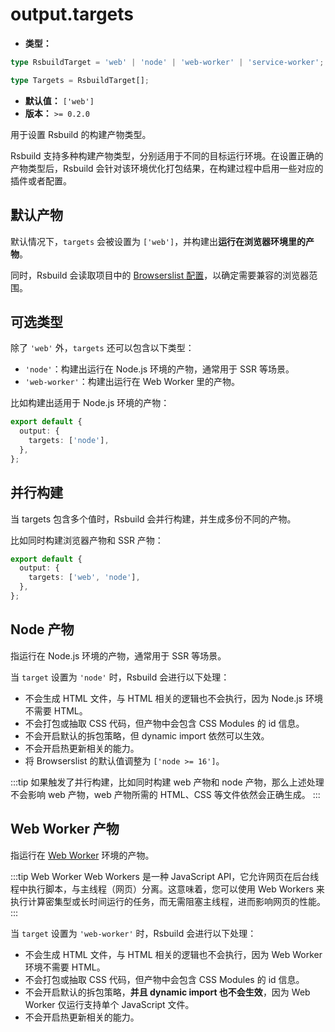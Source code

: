 # output.targets

- **类型：**

```ts
type RsbuildTarget = 'web' | 'node' | 'web-worker' | 'service-worker';

type Targets = RsbuildTarget[];
```

- **默认值：** `['web']`
- **版本：** `>= 0.2.0`

用于设置 Rsbuild 的构建产物类型。

Rsbuild 支持多种构建产物类型，分别适用于不同的目标运行环境。在设置正确的产物类型后，Rsbuild 会针对该环境优化打包结果，在构建过程中启用一些对应的插件或者配置。

## 默认产物

默认情况下，`targets` 会被设置为 `['web']`，并构建出**运行在浏览器环境里的产物**。

同时，Rsbuild 会读取项目中的 [Browserslist 配置](https://github.com/browserslist/browserslist)，以确定需要兼容的浏览器范围。

## 可选类型

除了 `'web'` 外，`targets` 还可以包含以下类型：

- `'node'`：构建出运行在 Node.js 环境的产物，通常用于 SSR 等场景。
- `'web-worker'`：构建出运行在 Web Worker 里的产物。

比如构建出适用于 Node.js 环境的产物：

```ts
export default {
  output: {
    targets: ['node'],
  },
};
```

## 并行构建

当 targets 包含多个值时，Rsbuild 会并行构建，并生成多份不同的产物。

比如同时构建浏览器产物和 SSR 产物：

```ts
export default {
  output: {
    targets: ['web', 'node'],
  },
};
```

## Node 产物

指运行在 Node.js 环境的产物，通常用于 SSR 等场景。

当 `target` 设置为 `'node'` 时，Rsbuild 会进行以下处理：

- 不会生成 HTML 文件，与 HTML 相关的逻辑也不会执行，因为 Node.js 环境不需要 HTML。
- 不会打包或抽取 CSS 代码，但产物中会包含 CSS Modules 的 id 信息。
- 不会开启默认的拆包策略，但 dynamic import 依然可以生效。
- 不会开启热更新相关的能力。
- 将 Browserslist 的默认值调整为 `['node >= 16']`。

:::tip
如果触发了并行构建，比如同时构建 web 产物和 node 产物，那么上述处理不会影响 web 产物，web 产物所需的 HTML、CSS 等文件依然会正确生成。
:::

## Web Worker 产物

指运行在 [Web Worker](https://developer.mozilla.org/en-US/docs/Web/API/Web_Workers_API) 环境的产物。

:::tip Web Worker
Web Workers 是一种 JavaScript API，它允许网页在后台线程中执行脚本，与主线程（网页）分离。这意味着，您可以使用 Web Workers 来执行计算密集型或长时间运行的任务，而无需阻塞主线程，进而影响网页的性能。
:::

当 `target` 设置为 `'web-worker'` 时，Rsbuild 会进行以下处理：

- 不会生成 HTML 文件，与 HTML 相关的逻辑也不会执行，因为 Web Worker 环境不需要 HTML。
- 不会打包或抽取 CSS 代码，但产物中会包含 CSS Modules 的 id 信息。
- 不会开启默认的拆包策略，**并且 dynamic import 也不会生效**，因为 Web Worker 仅运行支持单个 JavaScript 文件。
- 不会开启热更新相关的能力。
